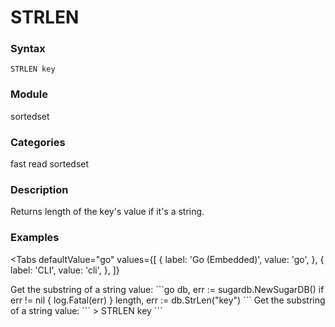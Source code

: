 
# STRLEN

### Syntax
```
STRLEN key
```

### Module
<span className="acl-category">sortedset</span>

### Categories 
<span className="acl-category">fast</span>
<span className="acl-category">read</span>
<span className="acl-category">sortedset</span>

### Description 
Returns length of the key's value if it's a string.

### Examples

<Tabs
  defaultValue="go"
  values={[
    { label: 'Go (Embedded)', value: 'go', },
    { label: 'CLI', value: 'cli', },
  ]}
>
  <TabItem value="go">
    Get the substring of a string value:
    ```go
    db, err := sugardb.NewSugarDB()
    if err != nil {
      log.Fatal(err)
    }
    length, err := db.StrLen("key")
    ```
  </TabItem>
  <TabItem value="cli">
    Get the substring of a string value:
    ```
    > STRLEN key
    ```
  </TabItem>
</Tabs>  
